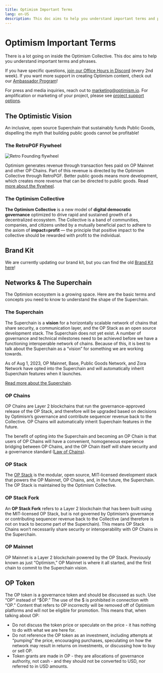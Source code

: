```yaml
---
title: Optimism Important Terms
lang: en-US
description: This doc aims to help you understand important terms and phrases within the Optimism Collective.
---
```


# Optimism Important Terms

There is a lot going on inside the Optimism Collective. This doc aims to help you understand important terms and phrases.

If you have specific questions, [join our Office Hours in Discord](https://discord.gg/optimism) (every 2nd week). If you want more support in creating Optimism content, check out our [Ambassador Program](/contribute/contribution-path/ambassador-req)!

For press and media inquiries, reach out to marketing@optimism.io. For amplification or marketing of your project, please see [project support options](/grant/grant-overview).

## The Optimistic Vision

An inclusive, open source Superchain that sustainably funds Public Goods, dispelling the myth that building public goods cannot be profitable!

### The RetroPGF Flywheel

![Retro Founding flywheel](/img/citizen-house/how-retro-funding-works.png)

Optimism generates revenue through transaction fees paid on OP Mainnet and other OP Chains. Part of this revenue is directed by the Optimism Collective through RetroPGF. Better public goods means more development, which creates more revenue that can be directed to public goods. Read [more about the flywheel](https://app.optimism.io/retropgf).

### The Optimism Collective

**The Optimism Collective** is a new model of **digital democratic governance** optimized to drive rapid and sustained growth of a decentralized ecosystem. The Collective is a band of communities, companies, and citizens united by a mutually beneficial pact to adhere to the axiom of **impact=profit** — the principle that positive impact to the collective should be rewarded with profit to the individual.

## Brand Kit

We are currently updating our brand kit, but you can find the old [Brand Kit here](https://github.com/ethereum-optimism/brand-kit)!

## Networks & The Superchain

The Optimism ecosystem is a growing space. Here are the basic terms and concepts you need to know to understand the shape of the Superchain.

### The Superchain

The Superchain is a **vision** for a horizontally scalable network of chains that share security, a communication layer, and the OP Stack as an open source development stack. The Superchain does not yet exist. A number of governance and technical milestones need to be achieved before we have a functioning interoperable network of chains. Because of this, it is best to talk about the Superchain as a “vision” for something we are working towards.

As of Aug 1, 2023, OP Mainnet, Base, Public Goods Network, and Zora Network have opted into the Superchain and will automatically inherit Superchain features when it launches.

[Read more about the Superchain](https://app.optimism.io/superchain).

### OP Chains

OP Chains are Layer 2 blockchains that run the governance-approved release of the OP Stack, and therefore will be upgraded based on decisions by Optimism’s governance and contribute sequencer revenue back to the Collective. OP Chains will automatically inherit Superchain features in the future.

The benefit of opting into the Superchain and becoming an OP Chain is that users of OP Chains will have a convenient, homogeneous experience bridging between OP Chains, and the OP Chain itself will share security and a governance standard ([Law of Chains](https://gov.optimism.io/t/law-of-chains-v0-1-section-by-section-overview/6515)).

### OP Stack

The [OP Stack](https://docs.optimism.io/) is the modular, open source, MIT-licensed development stack that powers the OP Mainnet, OP Chains, and, in the future, the Superchain. The OP Stack is maintained by the Optimism Collective.

### OP Stack Fork

An **OP Stack Fork** refers to a Layer 2 blockchain that has been built using the MIT-licensed OP Stack, but is not governed by Optimism’s governance or contributing sequencer revenue back to the Collective (and therefore is not on track to become part of the Superchain). This means OP Stack Chains won’t necessarily share security or interoperability with OP Chains in the Superchain.

### OP Mainnet

OP Mainnet is a Layer 2 blockchain powered by the OP Stack. Previously known as just “Optimism,” OP Mainnet is where it all started, and the first chain to commit to the Superchain vision.

## OP Token

The OP token is a governance token and should be discussed as such. Use “OP” instead of “$OP.” The use of the $ is prohibited in connection with “OP.” Content that refers to OP incorrectly will be removed off of Optimism platforms and will not be eligible for promotion. This means that, when talking about OP:

- Do not discuss the token price or speculate on the price - it has nothing to do with what we are here for.
- Do not reference the OP token as an investment, including attempts at “pumping” the price, encouraging purchases, speculating on how the network may result in returns on investments, or discussing how to buy or sell OP.
- Token grants are made in OP - they are allocations of governance authority, not cash - and they should not be converted to USD, nor referred to in USD amounts.

